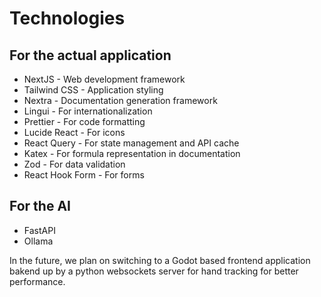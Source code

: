 # Technologies

## For the actual application

- NextJS - Web development framework
- Tailwind CSS - Application styling
- Nextra - Documentation generation framework
- Lingui - For internationalization
- Prettier - For code formatting
- Lucide React - For icons
- React Query - For state management and API cache
- Katex - For formula representation in documentation
- Zod - For data validation
- React Hook Form - For forms

## For the AI

- FastAPI
- Ollama

In the future, we plan on switching to a Godot based frontend application bakend up by a python websockets server for hand tracking for better performance.
